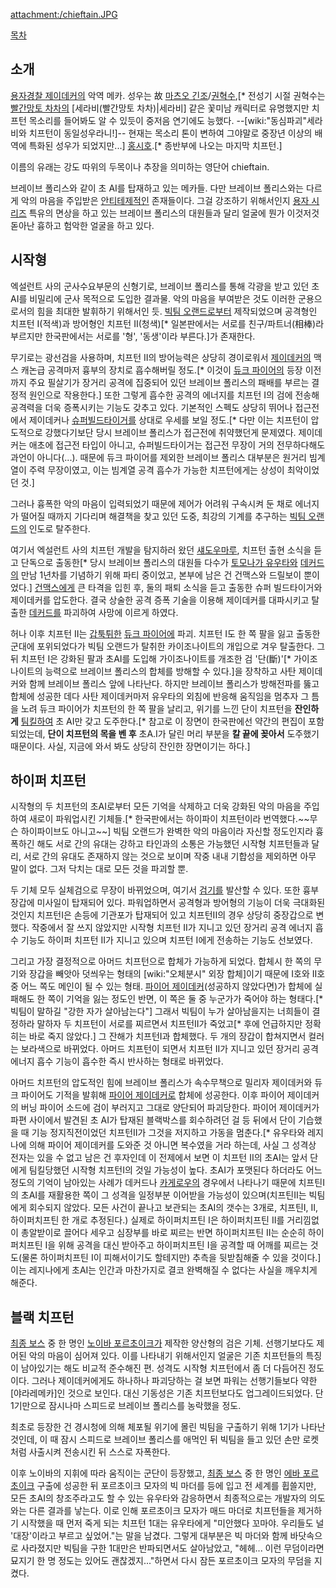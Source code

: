 attachment:/chieftain.JPG

[[목차]]
== 소개 ==
[[용자경찰 제이데커]]의 악역 메카. 성우는 故 [[마츠오 긴조]]/[[권혁수]],[* 전성기 시절 권혁수는 [[빨간망토 차차]]의 [세라비(빨간망토 차차)|세라비] 같은 꽃미남 캐릭터로 유명했지만 치프턴 목소리를 들어봐도 알 수 있듯이 중저음 연기에도 능했다. --[wiki:"동심파괴"세라비와 치프턴이 동일성우라니!]-- 현재는 목소리 톤이 변하여 그야말로 중장년 이상의 배역에 특화된 성우가 되었지만...] [[홍시호]].[* 종반부에 나오는 마지막 치프턴.]

이름의 유래는 강도 따위의 두목이나 추장을 의미하는 영단어 chieftain.

브레이브 폴리스와 같이 초 AI를 탑재하고 있는 메카들. 다만 브레이브 폴리스와는 다르게 악의 마음을 주입받은 [[안티테제]]적인 존재들이다. 그걸 강조하기 위해서인지 [[용자 시리즈]] 특유의 면상을 하고 있는 브레이브 폴리스의 대원들과 달리 얼굴에 뭔가 이것저것 돋아난 흉하고 험악한 얼굴을 하고 있다.

== 시작형 ==
엑설런트 사의 군사수요부문의 신형기로, 브레이브 폴리스를 통해 각광을 받고 있던 초AI를 비밀리에 군사 목적으로 도입한 결과물. 악의 마음을 부여받은 것도 이러한 군용으로서의 힘을 최대한 발휘하기 위해서인 듯. [[빅팀 오랜드]]로부터 제작되었으며 공격형인 치프턴 I(적색)과 방어형인 치프턴 II(청색)[* 일본판에서는 서로를 친구/파트너(相棒)라 부르지만 한국판에서는 서로를 '형', '동생'이라 부른다.]가 존재한다.

무기로는 광선검을 사용하며, 치프턴 II의 방어능력은 상당히 경이로워서 [[제이데커]]의 맥스 캐논급 공격마저 흉부의 장치로 흡수해버릴 정도.[* 이것이 [[듀크 파이어]]의 등장 이전까지 주요 필살기가 장거리 공격에 집중되어 있던 브레이브 폴리스의 패배를 부르는 결정적 원인으로 작용한다.] 또한 그렇게 흡수한 공격의 에너지를 치프턴 I의 검에 전송해 공격력을 더욱 증폭시키는 기능도 갖추고 있다. 기본적인 스펙도 상당히 뛰어나 접근전에서 제이데커나 [[슈퍼빌드타이거]]를 상대로 우세를 보일 정도.[* 다만 이는 치프턴이 압도적으로 강했다기보단 당시 브레이브 폴리스가 접근전에 취약했던게 문제였다. 제이데커는 애초에 접근전 타입이 아니고, 슈퍼빌드타이거는 접근전 무장이 거의 전무하다해도 과언이 아니다(...). 때문에 듀크 파이어를 제외한 브레이브 폴리스 대부분은 원거리 빔계열이 주력 무장이였고, 이는 빔계열 공격 흡수가 가능한 치프턴에게는 상성이 최악이었던 것.]

그러나 흉폭한 악의 마음이 입력되었기 때문에 제어가 어려워 구속시켜 둔 채로 에너지가 떨어질 때까지 기다리며 해결책을 찾고 있던 도중, 최강의 기계를 추구하는 [[빅팀 오랜드]]의 인도로 탈주한다.

여기서 엑설런트 사의 치프턴 개발을 탐지하러 왔던 [[섀도우마루]], 치프턴 출현 소식을 듣고 단독으로 출동한[* 당시 브레이브 폴리스의 대원들 다수가 [[토모나가 유우타]]와 [[데커드]]의 만남 1년차를 기념하기 위해 파티 중이었고, 본부에 남은 건 건맥스와 드릴보이 뿐이었다.] [[건맥스]]에게 큰 타격을 입힌 후, 둘의 패퇴 소식을 듣고 출동한 슈퍼 빌드타이거와 제이데커를 압도한다. 결국 상술한 공격 증폭 기술을 이용해 제이데커를 대파시키고 탈출한 [[데커드]]를 파괴하여 사망에 이르게 하였다. 

허나 이후 치프턴 II는 [[갑툭튀]]한 [[듀크 파이어]]에 파괴. 치프턴 I도 한 쪽 팔을 잃고 출동한 군대에 포위되었다가 빅팀 오랜드가 탈취한 카이조나이트의 개입으로 겨우 탈출한다. 그 뒤 치프턴 I은 강화된 팔과 초AI를 도입해 가이조나이트를 개조한 검 '단(斷)'[* 가이조나이트의 능력으로 브레이브 폴리스의 합체를 방해할 수 있다.]을 장착하고 사탄 제이데커와 함께 브레이브 폴리스 앞에 나타난다. 하지만 브레이브 폴리스가 방해전파를 뚫고 합체에 성공한 데다 사탄 제이데커마저 유우타의 외침에 반응해 움직임을 멈추자 그 틈을 노려 듀크 파이어가 치프턴의 한 쪽 팔을 날리고, 위기를 느낀 단이 치프턴을 '''잔인하게''' [[팀킬]]하여 초 AI만 갖고 도주한다.[* 참고로 이 장면이 한국판에선 약간의 편집이 포함되었는데, '''단이 치프턴의 목을 벤 후''' 초A.I가 달린 머리 부분을 '''칼 끝에 꽂아서''' 도주했기 때문이다. 사실, 지금에 와서 봐도 상당히 잔인한 장면이기는 하다.]

== 하이퍼 치프턴 ==
시작형의 두 치프턴의 초AI로부터 모든 기억을 삭제하고 더욱 강화된 악의 마음을 주입하여 새로이 파워업시킨 기체들.[* 한국판에서는 하이파이 치프턴이라 번역했다.~~무슨 하이파이브도 아니고~~] 빅팀 오랜드가 완벽한 악의 마음이라 자신할 정도인지라 흉폭하긴 해도 서로 간의 유대는 강하고 타인과의 소통은 가능했던 시작형 치프턴들과 달리, 서로 간의 유대도 존재하지 않는 것으로 보이며 작중 내내 기합성을 제외하면 아무 말이 없다. 그저 닥치는 대로 모든 것을 파괴할 뿐.

두 기체 모두 실체검으로 무장이 바뀌었으며, 여기서 [[검기]]를 발산할 수 있다. 또한 흉부 장갑에 미사일이 탑재되어 있다. 파워업하면서 공격형과 방어형의 기능이 더욱 극대화된 것인지 치프턴I은 손등에 기관포가 탑재되어 있고 치프턴II의 경우 상당히 중장갑으로 변했다. 작중에서 잘 쓰지 않았지만 시작형 치프턴 II가 지니고 있던 장거리 공격 에너지 흡수 기능도 하이퍼 치프턴 II가 지니고 있으며 치프턴 I에게 전송하는 기능도 선보였다.  

그리고 가장 결정적으로 아머드 치프턴으로 합체가 가능하게 되었다. 합체시 한 쪽의 무기와 장갑을 빼앗아 덧씌우는 형태의 [wiki:"오체분시" 외장 합체]이기 때문에 I호와 II호 중 어느 쪽도 메인이 될 수 있는 형태. [[파이어 제이데커]](성공하지 않았다면)가 합체에 실패해도 한 쪽이 기억을 잃는 정도인 반면, 이 쪽은 둘 중 누군가가 죽어야 하는 형태다.[* 빅팀이 말하길 "강한 자가 살아남는다"] 그래서 빅팀이 누가 살아남을지는 너희들이 결정하라 말하자 두 치프턴이 서로를 찌르면서 치프턴II가 죽었고[* 후에 언급하지만 정확히는 바로 죽지 않았다.] 그 잔해가 치프턴I과 합체했다. 두 개의 장갑이 합쳐지면서 컬러는 보라색으로 바뀌었다. 아머드 치프턴이 되면서 치프턴 II가 지니고 있던 장거리 공격 에너지 흡수 기능이 흡수한 즉시 반사하는 형태로 바뀌었다.

아머드 치프턴의 압도적인 힘에 브레이브 폴리스가 속수무책으로 밀리자 제이데커와 듀크 파이어도 기적을 발휘해 [[파이어 제이데커]]로 합체에 성공한다. 이후 파이어 제이데커의 버닝 파이어 소드에 검이 부러지고 그대로 양단되어 파괴당한다. 파이어 제이데커가 파편 사이에서 발견된 초 AI가 탑재된 블랙박스를 회수하려던 걸 등 뒤에서 단이 기습했을 때 기능 정지직전이었던 치프턴II가 그것을 저지하고 가동을 멈춘다.[* 유우타와 레지나에 의해 파이어 제이데커를 도와준 것 아니면 복수였을 거라 하는데, 사실 그 성격상 전자는 있을 수 없고 남은 건 후자인데 이 전제에서 보면 이 치프턴 II의 초AI는 앞서 단에게 팀킬당했던 시작형 치프턴I의 것일 가능성이 높다. 초AI가 포맷된다 하더라도 어느정도의 기억이 남아있는 사례가 데커드나 [[카게로우]]의 경우에서 나타나기 때문에 치프틴I의 초AI를 재활용한 쪽이 그 성격을 일정부분 이어받을 가능성이 있으며(치프틴II는 빅팀에게 회수되지 않았다. 모든 사건이 끝나고 보관되는 초AI의 갯수는 3개로, 치프틴I, II, 하이퍼치프틴 한 개로 추정된다.) 실제로 하이퍼치프틴 I은 하이퍼치프틴 II를 거리낌없이 총알받이로 끌어다 세우고 심장부를 바로 찌르는 반면 하이퍼치프틴 II는 순순히 하이퍼치프틴 I을 위해 공격을 대신 받아주고 하이퍼치프틴 I을 공격할 때 어깨를 찌르는 것도(물론 하이퍼치프틴 I이 피해서이기도 할테지만) 추측을 뒷받침해줄 수 있을 것이다.] 이는 레지나에게 초AI는 인간과 마찬가지로 결코 완벽해질 수 없다는 사실을 깨우치게 해준다.

== 블랙 치프턴 ==
[[최종 보스]] 중 한 명인 [[노이바 포르초이크]]가 제작한 양산형의 검은 기체. 선행기보다도 제어된 악의 마음이 심어져 있다. 이를 나타내기 위해서인지 얼굴은 기존 치프턴들의 특징이 남아있기는 해도 비교적 준수해진 편. 성격도 시작형 치프턴에서 좀 더 다듬어진 정도이다. 그러나 제이데커에게도 하나하나 파괴당하는 걸 보면 파워는 선행기들보다 약한 [야라레메카]인 것으로 보인다. 대신 기동성은 기존 치프턴보다도 업그레이드되었다. 단 1기만으로 잠시나마 스피드로 브레이브 폴리스를 농락했을 정도.

최초로 등장한 건 경시청에 의해 체포될 위기에 몰린 빅팀을 구출하기 위해 1기가 나타난 것인데, 이 때 잠시 스피드로 브레이브 폴리스를 애먹인 뒤 빅팀을 들고 있던 손만 로켓처럼 사출시켜 전송시킨 뒤 스스로 자폭한다.

이후 노이바의 지휘에 따라 움직이는 군단이 등장했고, [[최종 보스]] 중 한 명인 [[에바 포르초이크]] 구출에 성공한 뒤 포르초이크 모자의 빅 마더를 등에 입고 전 세계를 휩쓸지만, 모든 초AI의 창조주라고도 할 수 있는 유우타와 감응하면서 최종적으로는 개발자의 의도와는 다른 결과를 낳는다. 이로 인해 포르초이크 모자가 매드 마더로 치프턴들을 제거하기 시작했을 때 먼저 죽게 되는 치프턴 1대는 유우타에게 "미안했다 꼬마야. 우리들도 널 '대장'이라고 부르고 싶었어."는 말을 남겼다. 그렇게 대부분은 빅 마더와 함께 바닷속으로 사라졌지만 빅팀을 구한 1대만은 반파되면서도 살아남았고, "헤헤... 이런 무덤이라면 묘지기 한 명 정도는 있어도 괜찮겠지..."하면서 다시 잠든 포르초이크 모자의 무덤을 지켰다.

